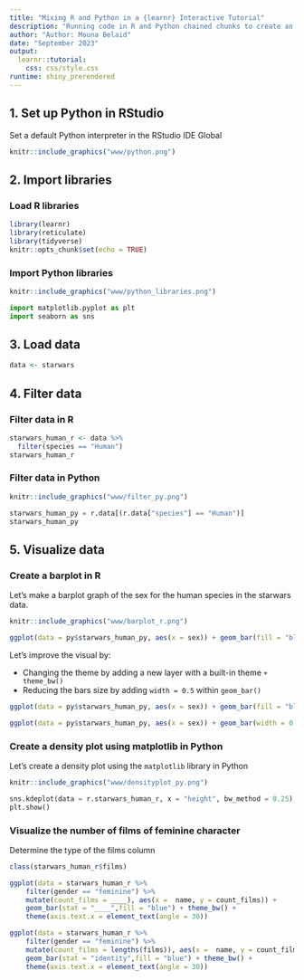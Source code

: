```yaml
---
title: "Mixing R and Python in a {learnr} Interactive Tutorial"
description: "Running code in R and Python chained chunks to create an interactive tutorial using the {learnr} library"
author: "Author: Mouna Belaid"
date: "September 2023"
output: 
  learnr::tutorial:
    css: css/style.css
runtime: shiny_prerendered
---
```


## 1. Set up Python in RStudio

Set a default Python interpreter in the RStudio IDE Global

```r
knitr::include_graphics("www/python.png") 
```

## 2. Import libraries

### Load R libraries

```r
library(learnr)
library(reticulate)
library(tidyverse)
knitr::opts_chunk$set(echo = TRUE)
```

### Import Python libraries

```r
knitr::include_graphics("www/python_libraries.png") 
```

```python
import matplotlib.pyplot as plt
import seaborn as sns
```

## 3. Load data

```r
data <- starwars
```

## 4. Filter data

### Filter data in R

```r
starwars_human_r <- data %>%
  filter(species == "Human")
starwars_human_r
```

### Filter data in Python

```r
knitr::include_graphics("www/filter_py.png") 
```

```python
starwars_human_py = r.data[(r.data["species"] == "Human")]
starwars_human_py
```

## 5. Visualize data

### Create a barplot in R

Let’s make a barplot graph of the sex for the human species in the starwars data.

```r
knitr::include_graphics("www/barplot_r.png") 
```

```r
ggplot(data = py$starwars_human_py, aes(x = sex)) + geom_bar(fill = "blue")
```

Let's improve the visual by:

- Changing the theme by adding a new layer with a built-in theme `+ theme_bw()`
- Reducing the bars size by adding `width = 0.5` within `geom_bar()`

```r
ggplot(data = py$starwars_human_py, aes(x = sex)) + geom_bar(fill = "blue")
```

```r
ggplot(data = py$starwars_human_py, aes(x = sex)) + geom_bar(width = 0.5, fill = "blue") + theme_bw()
```

### Create a density plot using matplotlib in Python

Let's create a density plot using the `matplotlib` library in Python

```r
knitr::include_graphics("www/densityplot_py.png") 
```

```python
sns.kdeplot(data = r.starwars_human_r, x = "height", bw_method = 0.25)
plt.show()
```

### Visualize the number of films of feminine character

Determine the type of the films column 

```r
class(starwars_human_r$films)
```

```r
ggplot(data = starwars_human_r %>% 
    filter(gender == "feminine") %>% 
    mutate(count_films = ____), aes(x =  name, y = count_films)) +
    geom_bar(stat = "____",fill = "blue") + theme_bw() + 
    theme(axis.text.x = element_text(angle = 30))  
```

```r
ggplot(data = starwars_human_r %>% 
    filter(gender == "feminine") %>% 
    mutate(count_films = lengths(films)), aes(x =  name, y = count_films)) +
    geom_bar(stat = "identity",fill = "blue") + theme_bw() + 
    theme(axis.text.x = element_text(angle = 30))
```
